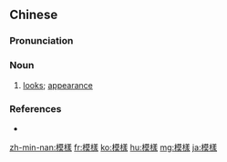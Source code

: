 ==Chinese==
{{zh-forms|s=模样}}

===Pronunciation===
{{zh-pron
|m=móyàng,múyàng,1nb=colloquial,2nb=literary,tl=y
|c=mou4 joeng6,mou4 joeng6-2
|mn=bô͘-iūⁿ
|mn-t=mo5 iên7/mo5 ion7
|mn-t_note=mo5 iên7 - Chaozhou
|cat=n
}}

===Noun===
{{zh-noun}}

# [[looks]]; [[appearance]]
#: {{zh-x|她 模樣 不錯。|She is not bad-'''looking'''.}}

===References===
* {{R:nan:Duffus 1883|form|114}}

{{zh-cat|Elementary}}

[[zh-min-nan:模樣]]
[[fr:模樣]]
[[ko:模樣]]
[[hu:模樣]]
[[mg:模樣]]
[[ja:模樣]]
